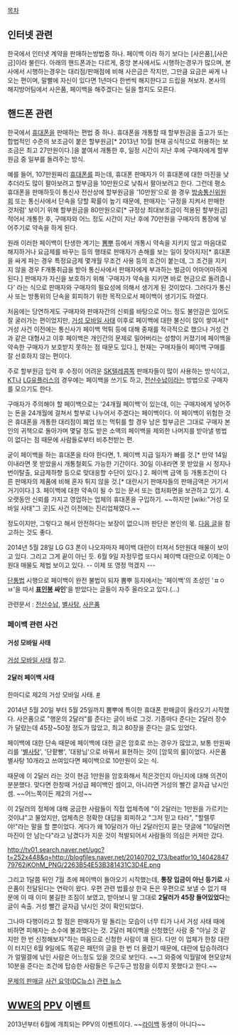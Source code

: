 [[목차]]
== 인터넷 관련 ==
한국에서 인터넷 계약을 판매하는방법중 하나. 페이백 이라 하기 보다는 [사은품],[사은금]이라 불린다.
아래의 핸드폰과는 다르게, 중앙 본사에서도 시행하는경우가 많으며, 본사에서 시행하는경우는 대리점/판매점에 비해 사은금은 작지만, 그만큼 요금은 싸게 나오는 편이며, 말빨에 자신이 있다면 1년마다 한번씩 해지한다고 드립을 쳐보자.
본사의 해지방어팀에서 사은품, 페이백을 해주겠다는 딜을 할지도 모른다.

== 핸드폰 관련 ==
한국에서 [[휴대폰]]을 판매하는 편법 중 하나. 휴대폰을 개통할 때 할부원금을 출고가 또는 합법적인 수준의 보조금이 붙은 할부원금[* 2013년 10월 현재 공식적으로 허용하는 보조금은 최고 27만원이다.]을 붙여서 개통한 후, 일정 시간이 지난 후에 구매자에게 할부원금 중 일부를 돌려주는 방식.

예를 들어, 107만원짜리 [[휴대폰]]를 파는데, 휴대폰 판매자가 이 휴대폰에 대한 마진을 낮추더라도 많이 팔아보려고 할부금을 10만원으로 낮춰서 팔아보려고 한다. 그런데 평소 휴대폰을 판매하듯이 통신사 전산상에 할부원금을 '10만원'으로 쓸 경우 [[방송통신위원회]] 또는 통신사에서 단속을 당할 확률이 높기 때문에, 판매자는 '규정을 지켜서 판매한 것처럼' 보이기 위해 할부원금을 80만원으로[* 규정상 최대보조금이 적용된 할부원금] 적어서 개통한 후, 구매자와 어느 정도 시간이 지난 후에 70만원을 구매자의 통장에 넣어주기로 약속을 하게 된다.

원래 이러한 페이백이 탄생한 계기는 [[뽐뿌]] 등에서 개통시 약속을 지키지 않고 마음대로 해지하거나 요금제를 바꾸는 등의 행태로 판매자가 손해를 보는 일이 잦아지자[* 휴대폰을 싸게 파는 경우 특정요금제 몇개월 무조건 사용 등의 조건이 붙는데, 그 조건을 지키지 않을 경우 F개통취급을 받아 통신사에서 판매자에게 부과하는 벌금이 어마어마하게 된다.] 판매자가 자신을 보호하기 위해 '구매자가 약속을 지키면 바로 현금으로 돌려줍니다' 라는 식으로 판매자와 구매자의 필요성에 의해서 생기게 된 것이었다. 그러다가 통신사 또는 방통위의 단속을 회피하기 위한 목적으로서 페이백이 생기기도 하였다. 

처음에는 당연하게도 구매자와 판매자간의 신뢰를 바탕으로 어느 정도 불안감은 있어도 잘 굴러가는 편이었지만, [[거성 모바일 사태]] 이후로 페이백에 대한 불신이 많이 쌓여서[* 거성 사건 이전에는 통신사가 페이백 먹튀 등에 대해 중재를 적극적으로 했으나 거성 건과 같은 대형사고 이후 페이백은 개인간의 문제로 밀어버리는 성향이 커졌기에 페이백을 약속한 구매자가 보호받지 못하는 점 때문도 있다.], 현재는 구매자들이 페이백 구매를 잘 선호하지 않는 편이다.

주로 할부원금 입력 후 수정이 어려운 [[SK텔레콤]]쪽 판매자들이 많이 사용하는 방식이고, [[KT]]나 [[LG유플러스]]의 경우에는 페이백을 쓰기도 하고, [[전산수납]]이라는 방법으로 구매자를 모으기도 한다.

구매자가 주의해야 할 페이백으로는 '24개월 페이백'이 있는데, 이는 구매자에게 넣어주는 돈을 24개월에 걸쳐서 할부로 나누어서 주겠다는 페이백이다. 이 페이백이 위험한 것은 휴대폰을 개통한 대리점이 폐업 또는 먹튀를 할 경우 남은 할부금은 그대로 구매자 본인의 귀책으로 돌아가며 몇달 정도 받은 소액의 페이백을 제외한 나머지를 받아낼 벙법이 없다는 점 때문에 사람들로부터 비추천받는 편.

굳이 페이백을 하는 휴대폰을 타야 한다면,
1. 페이백 지급 일자가 빠를 것.[* 만약 14일 이내라면 못 받았을시 개통철회도 가능한 기간이다. 30일 이내라면 못 받았을 시 정지나 번이탈출, 요금제하향 등으로 맞대응할 수단이 있다.]
2. 페이백 금액 등 개통조건이 다른 판매자의 제품에 비해 혼자 튀지 않을 것.[* 대란시기 판매자들의 판매금액은 거기서 거기이다.]
3. 페이백에 대한 약속이 될 수 있는 문서 또는 캡처화면을 보관하고 있기.
4. 오랫동안 신뢰를 가지고 영업하는 업체의 휴대폰을 구입하기. ~~하지만 [wiki:"거성 모바일 사태"그 곳]도 사건 이전에는 진리업체였다.~~

정도이지만, 그렇다고 해서 안전하다는 보장이 없으니까 판단은 본인의 몫. [http://www.ppomppu.co.kr/zboard/view.php?id=phone&no=2428910&ismobile 다음 글]을 참고하는 것도 좋다.

2014년 5월 28일 LG G3 폰이 나오자마자 페이백 대란이 터져서 5만원대 매물이 보이고 있다. 그리고 그게 끝이 아닌 듯. 6월 9일 자정무렵 또다시 페이백 대란으로 이제는 0원대 매물도 제법 보이고 있다. -- 이제 또 영정 먹겠지 ---

[[단통법]] 시행으로 페이백이 완전 불법이 되자 뽐뿌 등지에서는 '페이백'의 초성인 'ㅍㅇㅂ'을 따서 '''[[표인봉]] 싸인''''을 받았다는 글들이 자주 올라오고 있다.(...)

관련문서 : [[전산수납]], [[별사탕]], [[사은품]]


=== 페이백 관련 사건 ===
==== 거성 모바일 사태 ====
[[거성 모바일 사태]] 참고.

==== 2달러 페이백 사태 ====
한마디로 제2의 거성 모바일 사태. [http://www.hankyung.com/news/app/newsview.php?aid=2014070235721 #]

2014년 5월 20일 부터 5월 25일까지 뽐뿌에 특이한 휴대폰 판매글이 올라오기 시작했다. 사은품으로 "행운의 2달러"를 준다는 글이 바로 그것. 기종마다 준다는 2달러 장수가 달랐는데 45장~50장 정도가 많았고, 최고 80장을 준다는 글도 있었다.

페이백에 대한 단속 때문에 페이백에 대한 글은 암호로 쓰는 경우가 많았고, 보통 만원짜리를 '[[별사탕]]', '단팥빵', '대왕님'으로 바꿔서 표현하는 것이 [암묵의 룰]이었다. 사은품 별사탕 10개라고 쓰여있다면 페이백으로 10만원이 오는 식.

때문에 이 2달러 라는 것이 현금 1만원을 암호화해서 적은것인지 아닌지에 대해 의견이 분분했다. 맞다면 한창때 거성급 페이백인 셈이고, 아니라면 거성의 빨간 글자급 낚시인 셈. ~~어느쪽이든 제2의 거성~~

이 2달러의 정체에 대해 궁금한 사람들이 직접 업체측에 "이 2달러는 1만원을 가르키는 것이냐"고 물었지만, 업체측은 정확한 대답을 회피하고 "그저 믿고 타라", "할렐루야!"라는 말을 할 뿐이었다. 게다가 왜 10달러가 아닌 2달러인지 묻는 댓글에 "10달러면 마진이 안 남는다"라고 남겼다가 지운 것이 적발되어서 사람들의 의심은 커져만 갔다.

http://tv01.search.naver.net/ugc?t=252x448&q=http://blogfiles.naver.net/20140702_173/beatfor10_1404284779762jKOhM_PNG/2263B54E53B381431C3D4E.png

그리고 1달쯤 뒤인 7월 초에 페이백이 돌아오기 시작했는데, '''통장 입금이 아닌 등기로''' 사은품이 전달된다는 연락이 왔다. 우편 관련 법률상 한국 돈은 우편으로 보낼 수 없기 때문에 이 때 이미 불길한 조짐이 보였고, 받아보니 말 그대로 '''2달러가 45장 들어있었다'''는 글이 속출. 거성 빨간 글자급 낚시인 것이 확인되었다.

그나마 다행이라고 할 점은 판매자가 말 돌리는 모습이 너무 티가 나서 거성 사태 때에 비하면 피해자는 소수에 불과했다는 것. 2달러 페이백을 신청했던 사람 중 "아닐 것 같지만 한 번 신청해보자"하는 마음으로 신청한 사람이 꽤 된다. 다만 이 업체가 한창 대란이 터지던 6월 9일에도 똑같은 패턴의 글을 한 번 더 올렸기 때문에, 대란에 탑승하려다가 얼떨결에 낚인 사람은 어느정도 있을 것으로 보인다. ~~그 와중에 익월말에 현모양처 10분을 준다는 조건에 탑승한 사람들은 두근두근 밤잠을 이루지 못했다고 한다.~~

[http://www.ppomppu.co.kr/zboard/view.php?id=pmarket2&page=1&divpage=92&search_type=name&keyword=%B0%AD%BA%AF%C5%D7%C5%A9%B3%EB1&no=428737 문제의 판매글]
[http://www.dcnews.in/news/view.html?section=79&category=116&order=date&sdate=2014-05-23&no=552263 사건 요약(DC뉴스)]
[http://www.hankyung.com/news/app/newsview.php?aid=2014070235721 관련 뉴스]

== [[WWE]]의 [[PPV]] 이벤트 ==
2013년부터 6월에 개최되는 PPV의 이벤트이다.
~~[[라이백]] 동생이 아니다~~
